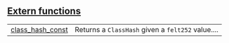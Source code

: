 
## [Extern functions](./core-starknet-class_hash-extern_functions)

| | |
|:---|:---|
| [class_hash_const](./core-starknet-class_hash-class_hash_const) | Returns a `ClassHash`  given a `felt252`  value.... |
